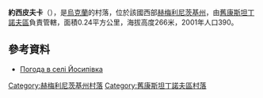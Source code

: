 {{coord|49|46|19|N|27|35|56|E|scale:100000|display=title}}

'''約西皮夫卡'''（{{lang-uk|Йосипівка}}），是[[烏克蘭|烏克蘭]]的村落，位於該國西部[[赫梅利尼茨基州|赫梅利尼茨基州]]，由[[舊康斯坦丁諾夫區|舊康斯坦丁諾夫區]]負責管轄，面積0.24平方公里，海拔高度266米，2001年人口390。

==參考資料==
* [http://weather.in.ua/ua/hmel'nickaja/9681 Погода в селі Йосипівка] {{Wayback|url=http://weather.in.ua/ua/hmel%27nickaja/9681 |date=20111220090608 }}

{{DEFAULTSORT:Йосипівка}}
[[Category:赫梅利尼茨基州村落|Category:赫梅利尼茨基州村落]]
[[Category:舊康斯坦丁諾夫區村落|Category:舊康斯坦丁諾夫區村落]]


{{Khmelnytskyi-geo-stub}}